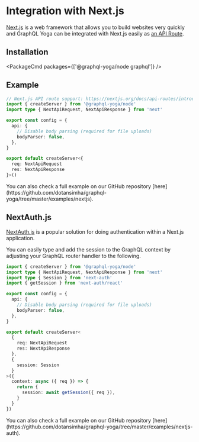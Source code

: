 
# Integration with Next.js

[Next.js](https://nextjs.org) is a web framework that allows you to build websites very quickly and GraphQL Yoga can be integrated with Next.js easily as [an API Route](https://nextjs.org/docs/api-routes/api-middlewares).

## Installation

<PackageCmd packages={['@graphql-yoga/node graphql']} />

## Example

```ts filename="pages/aрi/graphql.ts"
// Next.js API route support: https://nextjs.org/docs/api-routes/introduction
import { createServer } from '@graphql-yoga/node'
import type { NextApiRequest, NextApiResponse } from 'next'

export const config = {
  api: {
    // Disable body parsing (required for file uploads)
    bodyParser: false,
  },
}

export default createServer<{
  req: NextApiRequest
  res: NextApiResponse
}>()
```

<Callout>
  You can also check a full example on our GitHub repository
  [here](https://github.com/dotansimha/graphql-yoga/tree/master/examples/nextjs).
</Callout>

## NextAuth.js

[NextAuth.js](https://next-auth.js.org/) is a popular solution for doing authentication within a Next.js application.

You can easily type and add the session to the GraphQL context by adjusting your GraphQL router handler to the following.

```ts filename="pages/aрi/graphql.ts"
import { createServer } from '@graphql-yoga/node'
import type { NextApiRequest, NextApiResponse } from 'next'
import type { Session } from 'next-auth'
import { getSession } from 'next-auth/react'

export const config = {
  api: {
    // Disable body parsing (required for file uploads)
    bodyParser: false,
  },
}

export default createServer<
  {
    req: NextApiRequest
    res: NextApiResponse
  },
  {
    session: Session
  }
>({
  context: async ({ req }) => {
    return {
      session: await getSession({ req }),
    }
  }
})
```


<Callout>
  You can also check a full example on our GitHub repository
  [here](https://github.com/dotansimha/graphql-yoga/tree/master/examples/nextjs-auth).
</Callout>
